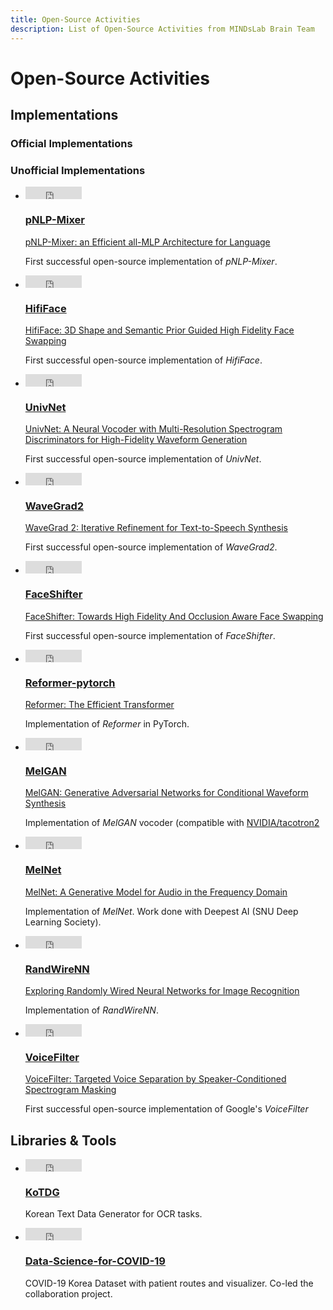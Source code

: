 ```yaml
---
title: Open-Source Activities
description: List of Open-Source Activities from MINDsLab Brain Team
---
```



# Open-Source Activities

<!-- ![Minds Lab Logo](assets/mindslab_logo.png) -->
## Implementations

### Official Implementations

### Unofficial Implementations

<p>
<div id="activities" className={styles.category}>
    <ul className={styles.repositories}>
        <li>
            <div className={styles.stars}>
                <iframe src="https://ghbtns.com/github-btn.html?user=mindslab-ai&repo=pnlp-mixer&type=star&count=true" frameborder="0" scrolling="0" width="90" height="20" title="GitHub"></iframe>
            </div>
            <h3><a href="https://github.com/mindslab-ai/pnlp-mixer">pNLP-Mixer</a></h3>
            <p className={styles.paper}>
                <a href="https://arxiv.org/abs/2202.04350">pNLP-Mixer: an Efficient all-MLP Architecture for Language</a>
            </p>
            <p className={styles.description}>
                First successful open-source implementation of <i>pNLP-Mixer</i>.
            </p>
        </li>
        <li>
            <div className={styles.stars}>
                <iframe src="https://ghbtns.com/github-btn.html?user=mindslab-ai&repo=hififace&type=star&count=true" frameborder="0" scrolling="0" width="90" height="20" title="GitHub"></iframe>
            </div>
            <h3><a href="https://github.com/mindslab-ai/hififace">HifiFace</a></h3>
            <p className={styles.paper}>
                <a href="https://arxiv.org/abs/2106.09965">HifiFace: 3D Shape and Semantic Prior Guided High Fidelity Face Swapping</a>
            </p>
            <p className={styles.description}>
                First successful open-source implementation of <i>HifiFace</i>.
            </p>
        </li>
        <li>
            <div className={styles.stars}>
                <iframe src="https://ghbtns.com/github-btn.html?user=mindslab-ai&repo=univnet&type=star&count=true" frameborder="0" scrolling="0" width="90" height="20" title="GitHub"></iframe>
            </div>
            <h3><a href="https://github.com/mindslab-ai/univnet">UnivNet</a></h3>
            <p className={styles.paper}>
                <a href="https://arxiv.org/abs/2106.07889">UnivNet: A Neural Vocoder with Multi-Resolution Spectrogram Discriminators for High-Fidelity Waveform Generation</a>
            </p>
            <p className={styles.description}>
                First successful open-source implementation of <i>UnivNet</i>.
            </p>
        </li>
        <li>
            <div className={styles.stars}>
                <iframe src="https://ghbtns.com/github-btn.html?user=mindslab-ai&repo=wavegrad2&type=star&count=true" frameborder="0" scrolling="0" width="90" height="20" title="GitHub"></iframe>
            </div>
            <h3><a href="https://github.com/mindslab-ai/wavegrad2">WaveGrad2</a></h3>
            <p className={styles.paper}>
                <a href="https://arxiv.org/abs/2106.09660">WaveGrad 2: Iterative Refinement for Text-to-Speech Synthesis</a>
            </p>
            <p className={styles.description}>
                First successful open-source implementation of <i>WaveGrad2</i>.
            </p>
        </li>
        <li>
            <div className={styles.stars}>
                <iframe src="https://ghbtns.com/github-btn.html?user=mindslab-ai&repo=faceshifter&type=star&count=true" frameborder="0" scrolling="0" width="90" height="20" title="GitHub"></iframe>
            </div>
            <h3><a href="https://github.com/mindslab-ai/faceshifter">FaceShifter</a></h3>
            <p className={styles.paper}>
                <a href="https://arxiv.org/abs/1912.13457">FaceShifter: Towards High Fidelity And Occlusion Aware Face Swapping</a>
            </p>
            <p className={styles.description}>
                First successful open-source implementation of <i>FaceShifter</i>.
            </p>
        </li>
        <li>
            <div className={styles.stars}>
                <iframe src="https://ghbtns.com/github-btn.html?user=Rick-McCoy&repo=Reformer-pytorch&type=star&count=true" frameborder="0" scrolling="0" width="90" height="20" title="GitHub"></iframe>
            </div>
            <h3><a href="https://github.com/Rick-McCoy/Reformer-pytorch">Reformer-pytorch</a></h3>
            <p className={styles.paper}>
                <a href="https://arxiv.org/abs/2001.04451">Reformer: The Efficient Transformer</a>
            </p>
            <p className={styles.description}>
                Implementation of <i>Reformer</i> in PyTorch.
            </p>
        </li>
        <li>
            <div className={styles.stars}>
                <iframe src="https://ghbtns.com/github-btn.html?user=seungwonpark&repo=melgan&type=star&count=true" frameborder="0" scrolling="0" width="90" height="20" title="GitHub"></iframe>
            </div>
            <h3><a href="https://github.com/seungwonpark/melgan">MelGAN</a></h3>
            <p className={styles.paper}>
                <a href="https://arxiv.org/abs/1910.06711">MelGAN: Generative Adversarial Networks for Conditional Waveform Synthesis</a>
            </p>
            <p className={styles.description}>
                Implementation of <i>MelGAN</i> vocoder (compatible with <a href="https://github.com/NVIDIA/tacotron2">NVIDIA/tacotron2</a>
            </p>
        </li>
        <li>
            <div className={styles.stars}>
                <iframe src="https://ghbtns.com/github-btn.html?user=Deepest-Project&repo=MelNet&type=star&count=true" frameborder="0" scrolling="0" width="90" height="20" title="GitHub"></iframe>
            </div>
            <h3><a href="https://github.com/Deepest-Project/MelNet">MelNet</a></h3>
            <p className={styles.paper}>
                <a href="https://arxiv.org/abs/1906.01083">MelNet: A Generative Model for Audio in the Frequency Domain</a>
            </p>
            <p className={styles.description}>
                Implementation of <i>MelNet</i>. Work done with Deepest AI (SNU Deep Learning Society).
            </p>
        </li>
        <li>
            <div className={styles.stars}>
                <iframe src="https://ghbtns.com/github-btn.html?user=seungwonpark&repo=RandWireNN&type=star&count=true" frameborder="0" scrolling="0" width="90" height="20" title="GitHub"></iframe>
            </div>
            <h3><a href="https://github.com/seungwonpark/RandWireNN">RandWireNN</a></h3>
            <p className={styles.paper}>
                <a href="https://arxiv.org/abs/1904.01569">Exploring Randomly Wired Neural Networks for Image Recognition</a>
            </p>
            <p className={styles.description}>
                Implementation of <i>RandWireNN</i>.
            </p>
        </li>
        <li>
            <div className={styles.stars}>
                <iframe src="https://ghbtns.com/github-btn.html?user=mindslab-ai&repo=voicefilter&type=star&count=true" frameborder="0" scrolling="0" width="90" height="20" title="GitHub"></iframe>
            </div>
            <h3><a href="https://github.com/mindslab-ai/voicefilter">VoiceFilter</a></h3>
            <p className={styles.paper}>
                <a href="https://arxiv.org/abs/1810.04826">VoiceFilter: Targeted Voice Separation by Speaker-Conditioned Spectrogram Masking</a>
            </p>
            <p className={styles.description}>
                First successful open-source implementation of Google's <i>VoiceFilter</i>
            </p>
        </li>
    </ul>
</div>
</p>


## Libraries & Tools

<p>
<div id="activities" className={styles.category}>
    <ul className={styles.repositories}>
        <li>
            <div className={styles.stars}>
                <iframe src="https://ghbtns.com/github-btn.html?user=Diuven&repo=KoTDG&type=star&count=true" frameborder="0" scrolling="0" width="90" height="20" title="GitHub"></iframe>
            </div>
            <h3><a href="https://github.com/Diuven/KoTDG">KoTDG</a></h3>
            <p className={styles.description}>
                Korean Text Data Generator for OCR tasks.
            </p>
        </li>
        <li>
            <div className={styles.stars}>
                <iframe src="https://ghbtns.com/github-btn.html?user=ThisIsIsaac&repo=Data-Science-for-COVID-19&type=star&count=true" frameborder="0" scrolling="0" width="90" height="20" title="GitHub"></iframe>
            </div>
            <h3><a href="https://github.com/ThisIsIsaac/Data-Science-for-COVID-19">Data-Science-for-COVID-19</a></h3>
            <p className={styles.description}>
                COVID-19 Korea Dataset with patient routes and visualizer. Co-led the collaboration project.
            </p>
        </li>
    </ul>
</div>
</p>
